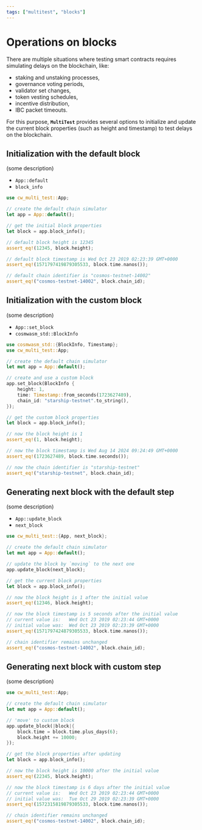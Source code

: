 ```yaml
---
tags: ["multitest", "blocks"]
---
```


# Operations on blocks

There are multiple situations where testing smart contracts requires simulating delays on the
blockchain, like:

- staking and unstaking processes,
- governance voting periods,
- validator set changes,
- token vesting schedules,
- incentive distribution,
- IBC packet timeouts.

For this purpose, **`MultiTest`** provides several options to initialize and update the current
block properties (such as height and timestamp) to test delays on the blockchain.

## Initialization with the default block

(some description)

- `App::default`
- `block_info`

```rust showLineNumbers {4, 7} /block_info/
use cw_multi_test::App;

// create the default chain simulator
let app = App::default();

// get the initial block properties
let block = app.block_info();

// default block height is 12345
assert_eq!(12345, block.height);

// default block timestamp is Wed Oct 23 2019 02:23:39 GMT+0000
assert_eq!(1571797419879305533, block.time.nanos());

// default chain identifier is "cosmos-testnet-14002"
assert_eq!("cosmos-testnet-14002", block.chain_id);
```

## Initialization with the custom block

(some description)

- `App::set_block`
- `cosmwasm_std::BlockInfo`

```rust showLineNumbers {8-12} /set_block/
use cosmwasm_std::{BlockInfo, Timestamp};
use cw_multi_test::App;

// create the default chain simulator
let mut app = App::default();

// create and use a custom block
app.set_block(BlockInfo {
    height: 1,
    time: Timestamp::from_seconds(1723627489),
    chain_id: "starship-testnet".to_string(),
});

// get the custom block properties
let block = app.block_info();

// now the block height is 1
assert_eq!(1, block.height);

// now the block timestamp is Wed Aug 14 2024 09:24:49 GMT+0000
assert_eq!(1723627489, block.time.seconds());

// now the chain identifier is "starship-testnet"
assert_eq!("starship-testnet", block.chain_id);
```

## Generating next block with the default step

(some description)

- `App::update_block`
- `next_block`

```rust showLineNumbers {7} /update_block/
use cw_multi_test::{App, next_block};

// create the default chain simulator
let mut app = App::default();

// update the block by `moving` to the next one
app.update_block(next_block);

// get the current block properties
let block = app.block_info();

// now the block height is 1 after the initial value
assert_eq!(12346, block.height);

// now the block timestamp is 5 seconds after the initial value
// current value is:   Wed Oct 23 2019 02:23:44 GMT+0000
// initial value was:  Wed Oct 23 2019 02:23:39 GMT+0000
assert_eq!(1571797424879305533, block.time.nanos());

// chain identifier remains unchanged
assert_eq!("cosmos-testnet-14002", block.chain_id);
```

## Generating next block with custom step

(some description)

```rust showLineNumbers {7-10} /update_block/
use cw_multi_test::App;

// create the default chain simulator
let mut app = App::default();

// 'move' to custom block
app.update_block(|block|{
    block.time = block.time.plus_days(6);
    block.height += 10000;
});

// get the block properties after updating
let block = app.block_info();

// now the block height is 10000 after the initial value
assert_eq!(22345, block.height);

// now the block timestamp is 6 days after the initial value
// current value is:   Wed Oct 23 2019 02:23:44 GMT+0000
// initial value was:  Tue Oct 29 2019 02:23:39 GMT+0000
assert_eq!(1572315819879305533, block.time.nanos());

// chain identifier remains unchanged
assert_eq!("cosmos-testnet-14002", block.chain_id);
```
